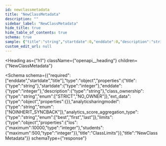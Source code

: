 ```yaml
---
id: newclassmetadata
title: "NewClassMetadata"
description: ""
sidebar_label: "NewClassMetadata"
hide_title: true
hide_table_of_contents: true
schema: true
sample: {"title":"string","startdate":0,"enddate":0,"description":"string","class_ownership":"STRICT","ext_data":{},"analyticsharingmodel":"NOINHERIT_SYNCBACK","analytics_score_aggregation_type":"best","limits":{"los":0,"students":0}}
custom_edit_url: null
---
```



<Heading
  as={"h1"}
  className={"openapi__heading"}
  children={"NewClassMetadata"}
>
</Heading>





<Schema
  schema={{"required":["enddate","startdate","title"],"type":"object","properties":{"title":{"type":"string"},"startdate":{"type":"integer"},"enddate":{"type":"integer"},"description":{"type":"string"},"class_ownership":{"type":"string","enum":["STRICT","NO_OWNER"]},"ext_data":{"type":"object","properties":{}},"analyticsharingmodel":{"type":"string","enum":["NOINHERIT_SYNCBACK"]},"analytics_score_aggregation_type":{"type":"string","enum":["best","first","last"]},"limits":{"type":"object","properties":{"los":{"maximum":10000,"type":"integer"},"students":{"maximum":500,"type":"integer"}},"title":"ClassLimits"}},"title":"NewClassMetadata"}}
  schemaType={"response"}
>
  
</Schema>
            